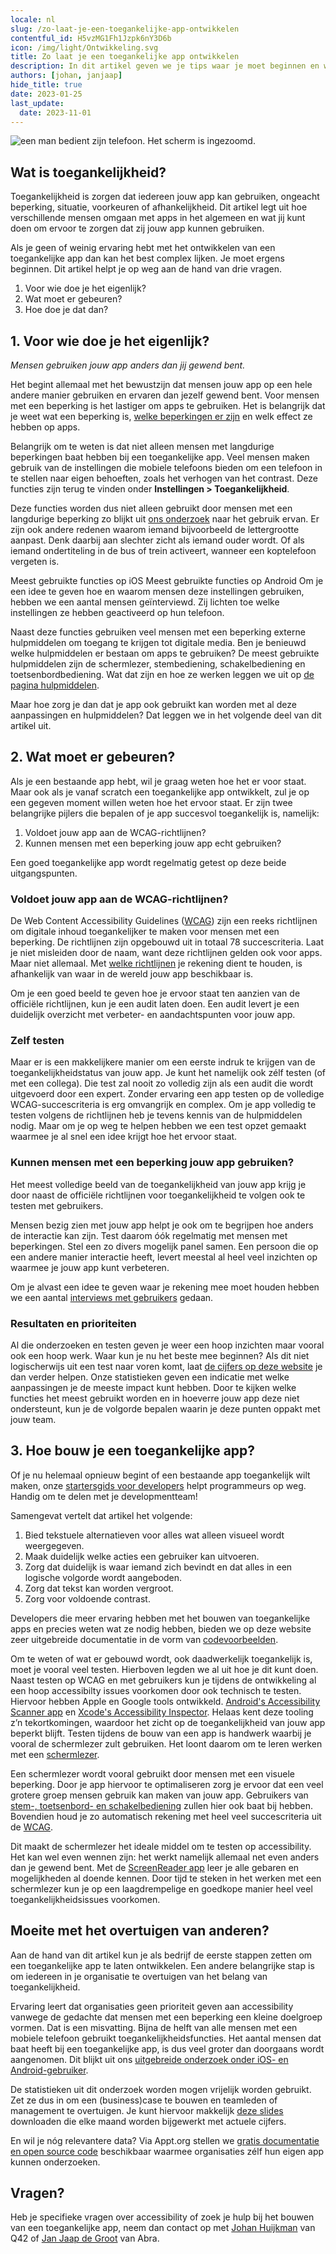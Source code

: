 ```yaml
---
locale: nl
slug: /zo-laat-je-een-toegankelijke-app-ontwikkelen
contentful_id: H5vzMG1Fh1Jzpk6nY3D6b
icon: /img/light/Ontwikkeling.svg
title: Zo laat je een toegankelijke app ontwikkelen
description: In dit artikel geven we je tips waar je moet beginnen en waar je rekening mee moet houden als je een app toegankelijk wilt maken voor een zo groot mogelijke groep gebruikers, waaronder mensen met een beperking.
authors: [johan, janjaap]
hide_title: true
date: 2023-01-25
last_update:
  date: 2023-11-01
---
```


<Hero
  title="Zo laat je een toegankelijke app ontwikkelen"
  description="In dit artikel geven we je tips waar je moet beginnen en waar je rekening mee moet houden als je een app toegankelijk wilt maken voor een zo groot mogelijke groep gebruikers, waaronder mensen met een beperking. "
/>

<Image src="/img/light/Q42 Amsterdam - Real User Feedback Thursday -5 met blinden en slechtzienden (9).jpg" alt="een man bedient zijn telefoon. Het scherm is ingezoomd."/>

## Wat is toegankelijkheid?

Toegankelijkheid is zorgen dat iedereen jouw app kan gebruiken, ongeacht beperking, situatie, voorkeuren of afhankelijkheid. Dit artikel legt uit hoe verschillende mensen omgaan met apps in het algemeen en wat jij kunt doen om ervoor te zorgen dat zij jouw app kunnen gebruiken.

Als je geen of weinig ervaring hebt met het ontwikkelen van een toegankelijke app dan kan het best complex lijken. Je moet ergens beginnen. Dit artikel helpt je op weg aan de hand van drie vragen.

1. Voor wie doe je het eigenlijk?
2. Wat moet er gebeuren?
3. Hoe doe je dat dan?

## 1. Voor wie doe je het eigenlijk?

*Mensen gebruiken jouw app anders dan jij gewend bent.*

Het begint allemaal met het bewustzijn dat mensen jouw app op een hele andere manier gebruiken en ervaren dan jezelf gewend bent. Voor mensen met een beperking is het lastiger om apps te gebruiken. Het is belangrijk dat je weet wat een beperking is, [welke beperkingen er zijn](/nl/artikelen/beperkingen) en welk effect ze hebben op apps.

Belangrijk om te weten is dat niet alleen mensen met langdurige beperkingen baat hebben bij een toegankelijke app. Veel mensen maken gebruik van de instellingen die mobiele telefoons bieden om een telefoon in te stellen naar eigen behoeften, zoals het verhogen van het contrast. Deze functies zijn terug te vinden onder **Instellingen > Toegankelijkheid**.

Deze functies worden dus niet alleen gebruikt door mensen met een langdurige beperking zo blijkt uit [ons onderzoek](/nl/stats) naar het gebruik ervan. Er zijn ook andere redenen waarom iemand bijvoorbeeld de lettergrootte aanpast. Denk daarbij aan slechter zicht als iemand ouder wordt. Of als iemand ondertiteling in de bus of trein activeert, wanneer een koptelefoon vergeten is.

<TwoColumnBlock>
  <LeftColumn>
    <ColumnRow>
      <PercentageBlock
        metrics={[
          { title: 'Tekstgrootte aanpassen', key: 'ios-non_default_content_size-true', isPercentage: true },
          { title: 'Donkere modus', key: 'ios-preference_ui_style-dark', isPercentage: true },
          { title: 'Scherm inzoomen', key: 'ios-screen_zoomed-true', isPercentage: true },
          { title: 'Vette tekst', key: 'ios-accessibility_is_bold_text_enabled-true', isPercentage: true },
          { title: 'Herstel door schudden uit', key: 'ios-accessibility_is_shake_to_undo_enabled-false', isPercentage: true }
        ]}
        label="Alle gebruiksstatistieken"
        url="/nl/stats">
        Meest gebruikte functies op iOS
      </PercentageBlock>
    </ColumnRow>
  </LeftColumn>
  <RightColumn>
    <ColumnRow>
      <PercentageBlock
        metrics={[
          { title: 'Donkere modus', key: 'android-preference_is_nightmode_enabled-true', isPercentage: true },
          { title: 'Ondertiteling', key: 'android-accessibility_is_closed_captioning_enabled-true', isPercentage: true },
          { title: 'Scherm oriëntatie landscape', key: 'android-screen_orientation-landscape', isPercentage: true },
          { title: 'Weergavegrootte', key: 'android-screen_display_scale_default_comparison-bigger', isPercentage: true },
          { title: 'Tekstgrootte aanpassen', key: 'android-default_screen_font_scale-false', isPercentage: true }
        ]}
        label="Alle gebruiksstatistieken"
        url="/nl/stats">
        Meest gebruikte functies op Android
      </PercentageBlock>
    </ColumnRow>
  </RightColumn>
</TwoColumnBlock>
Om je een idee te geven hoe en waarom mensen deze instellingen gebruiken, hebben we een aantal mensen geïnterviewd. Zij lichten toe welke instellingen ze hebben geactiveerd op hun telefoon.

<Quote
  quote="Hoeveel uur ik per dag mijn telefoon gebruik? Hoeveel uur gebruik jij je ogen?"
  name="Jesse"
  image="/img/light/Jesse.png"
  alt="Foto Jesse"
  label="Bekijk alle interviews"
  url="/nl/artikelen/interviews"
/>

Naast deze functies gebruiken veel mensen met een beperking externe hulpmiddelen om toegang te krijgen tot digitale media. Ben je benieuwd welke hulpmiddelen er bestaan om apps te gebruiken? De meest gebruikte hulpmiddelen zijn de schermlezer, stembediening, schakelbediening en toetsenbordbediening. Wat dat zijn en hoe ze werken leggen we uit op [de pagina hulpmiddelen](/nl/artikelen/hulpmiddelen).

Maar hoe zorg je dan dat je app ook gebruikt kan worden met al deze aanpassingen en hulpmiddelen? Dat leggen we in het volgende deel van dit artikel uit.

## 2. Wat moet er gebeuren?

Als je een bestaande app hebt, wil je graag weten hoe het er voor staat. Maar ook als je vanaf scratch een toegankelijke app ontwikkelt, zul je op een gegeven moment willen weten hoe het ervoor staat. Er zijn twee belangrijke pijlers die bepalen of je app succesvol toegankelijk is, namelijk:

1. Voldoet jouw app aan de WCAG-richtlijnen?
2. Kunnen mensen met een beperking jouw app echt gebruiken?

Een goed toegankelijke app wordt regelmatig getest op deze beide uitgangspunten.

### Voldoet jouw app aan de WCAG-richtlijnen?

De Web Content Accessibility Guidelines ([WCAG](/nl/richtlijnen/wcag)) zijn een reeks richtlijnen om digitale inhoud toegankelijker te maken voor mensen met een beperking. De richtlijnen zijn opgebouwd uit in totaal 78 succescriteria. Laat je niet misleiden door de naam, want deze richtlijnen gelden ook voor apps. Maar niet allemaal. Met [welke richtlijnen](/nl/richtlijnen) je rekening dient te houden, is afhankelijk van waar in de wereld jouw app beschikbaar is.

Om je een goed beeld te geven hoe je ervoor staat ten aanzien van de officiële richtlijnen, kun je een audit laten doen. Een audit levert je een duidelijk overzicht met verbeter- en aandachtspunten voor jouw app.

### Zelf testen

Maar er is een makkelijkere manier om een eerste indruk te krijgen van de toegankelijkheidstatus van jouw app. Je kunt het namelijk ook zélf testen (of met een collega). Die test zal nooit zo volledig zijn als een audit die wordt uitgevoerd door een expert. Zonder ervaring een app testen op de volledige WCAG-succescriteria is erg omvangrijk en complex. Om je app volledig te testen volgens de richtlijnen heb je tevens kennis van de hulpmiddelen nodig. Maar om je op weg te helpen hebben we een test opzet gemaakt waarmee je al snel een idee krijgt hoe het ervoor staat.

<LinkList title="WCAG Testing for Beginners Link" isHighlighted={true}>
  <LinkListItem
    url="/nl/richtlijnen/beginnersgids-toegankelijkheid-testen"
    title="Beginnersgids toegankelijkheid testen"
    appearance="link"
    label="Beginnersgids toegankelijkheid testen"
    description="Hoe test je zelf of je app toegankelijk is?"
    image="/img/light/features.svg"
    alt="Features icon"
  />
</LinkList>

### Kunnen mensen met een beperking jouw app gebruiken?

Het meest volledige beeld van de toegankelijkheid van jouw app krijg je door naast de officiële richtlijnen voor toegankelijkheid te volgen ook te testen met gebruikers.

Mensen bezig zien met jouw app helpt je ook om te begrijpen hoe anders de interactie kan zijn. Test daarom óók regelmatig met mensen met beperkingen. Stel een zo divers mogelijk panel samen. Een persoon die op een andere manier interactie heeft, levert meestal al heel veel inzichten op waarmee je jouw app kunt verbeteren.

Om je alvast een idee te geven waar je rekening mee moet houden hebben we een aantal [interviews met gebruikers](/nl/artikelen/interviews) gedaan.

### Resultaten en prioriteiten

Al die onderzoeken en testen geven je weer een hoop inzichten maar vooral ook een hoop werk. Waar kun je nu het beste mee beginnen? Als dit niet logischerwijs uit een test naar voren komt, laat [de cijfers op deze website](/nl/stats) je dan verder helpen. Onze statistieken geven een indicatie met welke aanpassingen je de meeste impact kunt hebben. Door te kijken welke functies het meest gebruikt worden en in hoeverre jouw app deze niet ondersteunt, kun je de volgorde bepalen waarin je deze punten oppakt met jouw team.

## 3. Hoe bouw je een toegankelijke app?

Of je nu helemaal opnieuw begint of een bestaande app toegankelijk wilt maken, onze [startersgids voor developers](/nl/artikelen/toegankelijke-app-beginnersgids) helpt programmeurs op weg. Handig om te delen met je developmentteam!

Samengevat vertelt dat artikel het volgende:

1. Bied tekstuele alternatieven voor alles wat alleen visueel wordt weergegeven.
2. Maak duidelijk welke acties een gebruiker kan uitvoeren.
3. Zorg dat duidelijk is waar iemand zich bevindt en dat alles in een logische volgorde wordt aangeboden.
4. Zorg dat tekst kan worden vergroot.
5. Zorg voor voldoende contrast.

Developers die meer ervaring hebben met het bouwen van toegankelijke apps en precies weten wat ze nodig hebben, bieden we op deze website zeer uitgebreide documentatie in de vorm van [codevoorbeelden](/nl/docs).

Om te weten of wat er gebouwd wordt, ook daadwerkelijk toegankelijk is, moet je vooral veel testen. Hierboven legden we al uit hoe je dit kunt doen. Naast testen op WCAG en met gebruikers kun je tijdens de ontwikkeling al een hoop accessibilty issues voorkomen door ook technisch te testen. Hiervoor hebben Apple en Google tools ontwikkeld. [Android's Accessibility Scanner app](https://developer.android.com/guide/topics/ui/accessibility/testing#accessibility-scanner) en [Xcode's Accessibility Inspector](https://developer.apple.com/library/archive/documentation/Accessibility/Conceptual/AccessibilityMacOSX/OSXAXTestingApps.html). Helaas kent deze tooling z’n tekortkomingen, waardoor het zicht op de toegankelijkheid van jouw app beperkt blijft. Testen tijdens de bouw van een app is handwerk waarbij je vooral de schermlezer zult gebruiken. Het loont daarom om te leren werken met een [schermlezer](/nl/stats/schermlezer).

Een schermlezer wordt vooral gebruikt door mensen met een visuele beperking. Door je app hiervoor te optimaliseren zorg je ervoor dat een veel grotere groep mensen gebruik kan maken van jouw app. Gebruikers van [stem-, toetsenbord- en schakelbediening](/nl/artikelen/hulpmiddelen) zullen hier ook baat bij hebben. Bovendien houd je zo automatisch rekening met heel veel succescriteria uit de [WCAG](/nl/richtlijnen/wcag).

Dit maakt de schermlezer het ideale middel om te testen op accessibility. Het kan wel even wennen zijn: het werkt namelijk allemaal net even anders dan je gewend bent. Met de [ScreenReader app](https://screenreader.app/) leer je alle gebaren en mogelijkheden al doende kennen. Door tijd te steken in het werken met een schermlezer kun je op een laagdrempelige en goedkope manier heel veel toegankelijkheidsissues voorkomen.

## Moeite met het overtuigen van anderen?

Aan de hand van dit artikel kun je als bedrijf de eerste stappen zetten om een toegankelijke app te laten ontwikkelen. Een andere belangrijke stap is om iedereen in je organisatie te overtuigen van het belang van toegankelijkheid.

Ervaring leert dat organisaties geen prioriteit geven aan accessibility vanwege de gedachte dat mensen met een beperking een kleine doelgroep vormen. Dat is een misvatting. Bijna de helft van alle mensen met een mobiele telefoon gebruikt toegankelijkheidsfuncties. Het aantal mensen dat baat heeft bij een toegankelijke app, is dus veel groter dan doorgaans wordt aangenomen. Dit blijkt uit ons [uitgebreide onderzoek onder iOS- en Android-gebruiker](/nl/stats).

De statistieken uit dit onderzoek worden mogen vrijelijk worden gebruikt. Zet ze dus in om een (business)case te bouwen en teamleden of management te overtuigen. Je kunt hiervoor makkelijk [deze slides](/nl/stats/download-stats) downloaden die elke maand worden bijgewerkt met actuele cijfers.

En wil je nóg relevantere data? Via Appt.org stellen we [gratis documentatie en open source code](/nl/artikelen/verzamel-jouw-eigen-toegankelijkheidsdata) beschikbaar waarmee organisaties zélf hun eigen app kunnen onderzoeken.

## Vragen?

Heb je specifieke vragen over accessibility of zoek je hulp bij het bouwen van een toegankelijke app, neem dan contact op met [Johan Huijkman](mailto:johan@q42.nl) van Q42 of [Jan Jaap de Groot](mailto:janjaap@abra.nl) van Abra.
